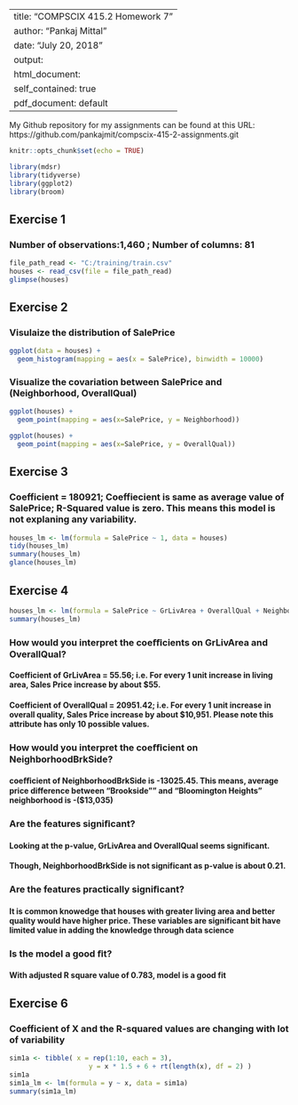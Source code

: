 
---
title: "COMPSCIX 415.2 Homework 7"
author: "Pankaj Mittal"
date: "July 20, 2018"
output:
  html_document: 
    self_contained: true
  pdf_document: default
---

My Github repository for my assignments can be found at this URL: https://github.com/pankajmit/compscix-415-2-assignments.git


```r
knitr::opts_chunk$set(echo = TRUE)
```


```r
library(mdsr)
library(tidyverse)
library(ggplot2)
library(broom)
```


## Exercise 1
### Number of observations:1,460 ; Number of columns: 81
```r
file_path_read <- "C:/training/train.csv"
houses <- read_csv(file = file_path_read)
glimpse(houses)
```

## Exercise 2 
### Visulaize the distribution of SalePrice
```r
ggplot(data = houses) +
  geom_histogram(mapping = aes(x = SalePrice), binwidth = 10000)
```

### Visualize the covariation between SalePrice and (Neighborhood, OverallQual)
```r
ggplot(houses) +
  geom_point(mapping = aes(x=SalePrice, y = Neighborhood))

ggplot(houses) +
  geom_point(mapping = aes(x=SalePrice, y = OverallQual))

```

## Exercise 3
### Coefficient = 180921; Coeffiecient is same as average value of SalePrice; R-Squared value is zero. This means this model is not explaning any variability.

```r
houses_lm <- lm(formula = SalePrice ~ 1, data = houses)
tidy(houses_lm)
summary(houses_lm)
glance(houses_lm)
```

## Exercise 4
```r
houses_lm <- lm(formula = SalePrice ~ GrLivArea + OverallQual + Neighborhood, data = houses)
summary(houses_lm)
```

### How would you interpret the coeﬃcients on GrLivArea and OverallQual?
#### Coefficient of GrLivArea = 55.56; i.e. For every 1 unit increase in living area, Sales Price increase by about $55.
#### Coefficient of OverallQual = 20951.42; i.e. For every 1 unit increase in overall quality, Sales Price increase by about $10,951. Please note this attribute has only 10 possible values.

### How would you interpret the coeﬃcient on NeighborhoodBrkSide?
#### coeﬃcient of NeighborhoodBrkSide is -13025.45. This means, average price difference between "Brookside"" and "Bloomington Heights" neighborhood is -($13,035)

### Are the features signiﬁcant?
#### Looking at the p-value, GrLivArea and OverallQual seems significant.
#### Though, NeighborhoodBrkSide is not significant as p-value is about 0.21.

### Are the features practically signiﬁcant?
#### It is common knowedge that houses with greater living area and better quality would have higher price. These variables are significant bit have limited value in adding the knowledge through data science

### Is the model a good ﬁt?
#### With adjusted R square value of 0.783, model is a good fit

## Exercise 6
### Coefficient of X and the R-squared values are changing with lot of variability

```r
sim1a <- tibble( x = rep(1:10, each = 3), 
                    y = x * 1.5 + 6 + rt(length(x), df = 2) )
sim1a
sim1a_lm <- lm(formula = y ~ x, data = sim1a)
summary(sim1a_lm)
```



